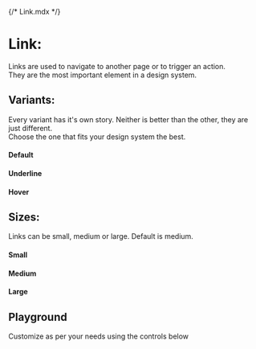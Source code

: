 {/* Link.mdx */}

<Meta of={LinkStories} name="Docs"/>

# Link:
Links are used to navigate to another page or to trigger an action.\
They are the most important element in a design system.

## Variants:
Every variant has it's own story. Neither is better than the other, they are just different.\
Choose the one that fits your design system the best.

#### Default
<Canvas of={LinkStories.Default} />

#### Underline
<Canvas of={LinkStories.Underline} />

#### Hover
<Canvas of={LinkStories.Hover} />


## Sizes:
Links can be small, medium or large. Default is medium.

#### Small
<Canvas of={LinkStories.Small} />

#### Medium
<Canvas of={LinkStories.Medium} />

#### Large
<Canvas of={LinkStories.Large} />


## Playground
Customize as per your needs using the controls below

<Canvas of={LinkStories.Playground}/>
<Controls of={LinkStories.Playground}/>